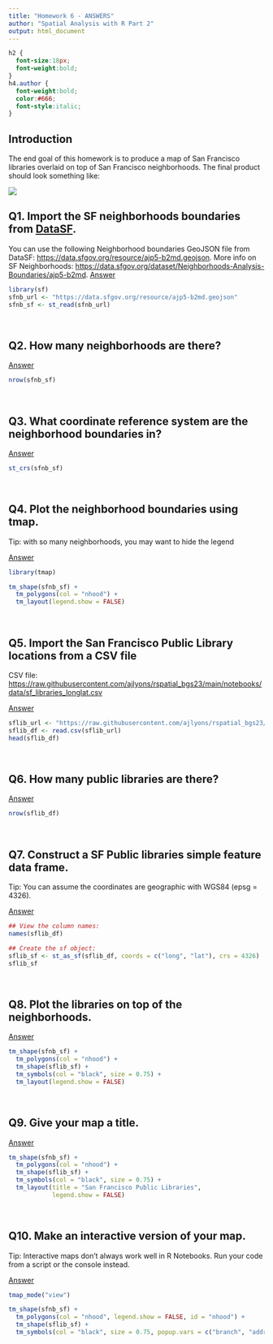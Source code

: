 ```yaml
---
title: "Homework 6 - ANSWERS"
author: "Spatial Analysis with R Part 2"
output: html_document
---
```


```css
h2 {
  font-size:18px;
  font-weight:bold;
}
h4.author {
  font-weight:bold;
  color:#666;
  font-style:italic;
}
```

## Introduction

The end goal of this homework is to produce a map of San Francisco libraries overlaid on top of San Francisco neighborhoods. The final product should look something like:

![](https://github.com/ajlyons/rspatial_bgs23/blob/main/homeworks/images/hw06_map.png)


## Q1. Import the SF neighborhoods boundaries from [DataSF](https://data.sfgov.org){target="_blank" rel="noopener"}.

You can use the following Neighborhood boundaries GeoJSON file from DataSF: <https://data.sfgov.org/resource/ajp5-b2md.geojson>. More info on SF Neighborhoods: <https://data.sfgov.org/dataset/Neighborhoods-Analysis-Boundaries/ajp5-b2md>. [Answer](http://bit.ly/3IHQsoM)

```r
library(sf)
sfnb_url <- "https://data.sfgov.org/resource/ajp5-b2md.geojson"
sfnb_sf <- st_read(sfnb_url)
```

\

## Q2. How many neighborhoods are there?

[Answer](http://bit.ly/3EWBxpF)

```r
nrow(sfnb_sf)
```

\

## Q3. What coordinate reference system are the neighborhood boundaries in?

[Answer](http://bit.ly/3YojH5P)

```r
st_crs(sfnb_sf)
```

\

## Q4. Plot the neighborhood boundaries using tmap.

Tip: with so many neighborhoods, you may want to hide the legend

[Answer](http://bit.ly/3IK6kHk)

```r
library(tmap)

tm_shape(sfnb_sf) + 
  tm_polygons(col = "nhood") + 
  tm_layout(legend.show = FALSE)
```

\

## Q5. Import the San Francisco Public Library locations from a CSV file

CSV file: <https://raw.githubusercontent.com/ajlyons/rspatial_bgs23/main/notebooks/data/sf_libraries_longlat.csv>

[Answer](http://bit.ly/3IPuPmC)

```r
sflib_url <- "https://raw.githubusercontent.com/ajlyons/rspatial_bgs23/main/notebooks/data/sf_libraries_longlat.csv"
sflib_df <- read.csv(sflib_url)
head(sflib_df)
```

\

## Q6. How many public libraries are there?

[Answer](http://bit.ly/3KS6fnH)

```r
nrow(sflib_df)
```

\

## Q7. Construct a SF Public libraries simple feature data frame.

Tip: You can assume the coordinates are geographic with WGS84 (epsg = 4326).

[Answer](http://bit.ly/3ZlAVCa)

```r
## View the column names:
names(sflib_df)

## Create the sf object:
sflib_sf <- st_as_sf(sflib_df, coords = c("long", "lat"), crs = 4326)
sflib_sf
```

\

## Q8. Plot the libraries on top of the neighborhoods.

[Answer](http://bit.ly/41NVQQ3)

```r
tm_shape(sfnb_sf) + 
  tm_polygons(col = "nhood") + 
  tm_shape(sflib_sf) + 
  tm_symbols(col = "black", size = 0.75) +
  tm_layout(legend.show = FALSE)
```

\

## Q9. Give your map a title.

[Answer](http://bit.ly/41JqvxO)

```r
tm_shape(sfnb_sf) + 
  tm_polygons(col = "nhood") + 
  tm_shape(sflib_sf) + 
  tm_symbols(col = "black", size = 0.75) +
  tm_layout(title = "San Francisco Public Libraries",
            legend.show = FALSE) 
```

\

## Q10. Make an interactive version of your map.

Tip: Interactive maps don't always work well in R Notebooks. Run your code from a script or the console instead.


[Answer](http://bit.ly/3KWw45R)

```r
tmap_mode("view")

tm_shape(sfnb_sf) + 
  tm_polygons(col = "nhood", legend.show = FALSE, id = "nhood") + 
  tm_shape(sflib_sf) + 
  tm_symbols(col = "black", size = 0.75, popup.vars = c("branch", "address"), id = "branch")
```


